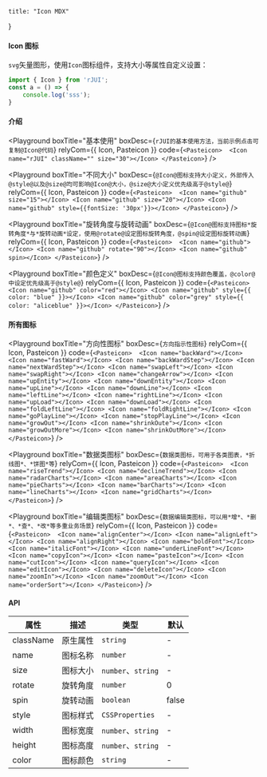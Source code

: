     title: "Icon MDX"
}

#### Icon 图标

`svg`矢量图形，使用`Icon`图标组件，支持大小等属性自定义设置：

```js
import { Icon } from 'rJUI';
const a = () => {
    console.log('sss');
}
```

#### 介绍

<Playground
    boxTitle="基本使用"
    boxDesc={`rJUI的基本使用方法，当前示例点击可复制@Icon@代码`}
    relyCom={{ Icon, Pasteicon }}
    code={`
<Pasteicon> 
    <Icon name="rJUI" className="" size="30"></Icon>
</Pasteicon>
    `}
/>

<Playground
    boxTitle="不同大小"
    boxDesc={`@Icon@图标支持大小定义，外部传入@style@以及@size@均可影响@Icon@大小，@size@大小定义优先级高于@style@`}
    relyCom={{ Icon, Pasteicon }}
    code={`
<Pasteicon> 
    <Icon name="github" size="15"></Icon>
    <Icon name="github" size="20"></Icon>
    <Icon name="github" style={{fontSize: '30px'}}></Icon>
</Pasteicon>
    `}
/>

<Playground
    boxTitle="旋转角度与旋转动画"
    boxDesc={`@Icon@图标支持图标*旋转角度*与*旋转动画*设定，使用@rotate@设定图标旋转角度，@spin@设定图标旋转动画`}
    relyCom={{ Icon, Pasteicon }}
    code={`
<Pasteicon> 
    <Icon name="github"></Icon>
    <Icon name="github" rotate="90"></Icon>
    <Icon name="github" spin></Icon>
</Pasteicon>
    `}
/>

<Playground
    boxTitle="颜色定义"
    boxDesc={`@Icon@图标支持颜色覆盖，@color@中设定优先级高于@style@`}
    relyCom={{ Icon, Pasteicon }}
    code={`
<Pasteicon> 
    <Icon name="github" color="red"></Icon>
    <Icon name="github" style={{ color: "blue" }}></Icon>
    <Icon name="github" color="grey" style={{ color: "aliceblue" }}></Icon>
</Pasteicon>
    `}
/>

#### 所有图标

<Playground
    boxTitle="方向性图标"
    boxDesc={`方向指示性图标`}
    relyCom={{ Icon, Pasteicon }}
    code={`
<Pasteicon> 
    <Icon name="backWard"></Icon>
    <Icon name="fastWard"></Icon>
    <Icon name="backWardStep"></Icon>
    <Icon name="nextWardStep"></Icon>
    <Icon name="swapLeft"></Icon>
    <Icon name="swapRight"></Icon>
    <Icon name="changeArrow"></Icon>
    <Icon name="upEntity"></Icon>
    <Icon name="downEntity"></Icon>
    <Icon name="upLine"></Icon>
    <Icon name="downLine"></Icon>
    <Icon name="leftLine"></Icon>
    <Icon name="rightLine"></Icon>
    <Icon name="upLoad"></Icon>
    <Icon name="downLoad"></Icon>
    <Icon name="foldLeftLine"></Icon>
    <Icon name="foldRightLine"></Icon>
    <Icon name="goPlayLine"></Icon>
    <Icon name="stopPlayLine"></Icon>
    <Icon name="growOut"></Icon>
    <Icon name="shrinkOute"></Icon>
    <Icon name="growOutMore"></Icon>
    <Icon name="shrinkOutMore"></Icon>
</Pasteicon>
    `}
/>

<Playground
    boxTitle="数据类图标"
    boxDesc={`数据类图标，可用于各类图表，*折线图*、*饼图*等`}
    relyCom={{ Icon, Pasteicon }}
    code={`
<Pasteicon> 
    <Icon name="riseTrend"></Icon>
    <Icon name="declineTrend"></Icon>
    <Icon name="radarCharts"></Icon>
    <Icon name="areaCharts"></Icon>
    <Icon name="pieCharts"></Icon>
    <Icon name="barCharts"></Icon>
    <Icon name="lineCharts"></Icon>
    <Icon name="gridCharts"></Icon>
</Pasteicon>
    `}
/>

<Playground
    boxTitle="编辑类图标"
    boxDesc={`数据编辑类图标，可以用*增*、*删*、*查*、*改*等多重业务场景`}
    relyCom={{ Icon, Pasteicon }}
    code={`
<Pasteicon> 
    <Icon name="alignCenter"></Icon>
    <Icon name="alignLeft"></Icon>
    <Icon name="alignRight"></Icon>
    <Icon name="boldFont"></Icon>
    <Icon name="italicFont"></Icon>
    <Icon name="underLineFont"></Icon>
    <Icon name="copyIcon"></Icon>
    <Icon name="pasteIcon"></Icon>
    <Icon name="cutIcon"></Icon>
    <Icon name="queryIcon"></Icon>
    <Icon name="editIcon"></Icon>
    <Icon name="deleteIcon"></Icon>
    <Icon name="zoomIn"></Icon>
    <Icon name="zoomOut"></Icon>
    <Icon name="orderSort"></Icon>
</Pasteicon>
    `}
/>


#### API

| 属性      | 描述      | 类型              | 默认  |
| --------- | --------  | ---------------  | ----  |
| className | 原生属性  | `string`          | -     |
| name      | 图标名称  | `number`          | -     |
| size      | 图标大小  | `number`、`string`| -     |
| rotate    | 旋转角度  | `number`          | 0     |
| spin      | 旋转动画  | `boolean`         | false |
| style     | 图标样式  | `CSSProperties`   | -     |
| width     | 图标宽度  | `number`、`string`| -     |
| height    | 图标高度  | `number`、`string`| -     |
| color     | 图标颜色  | `string`          | -     |
